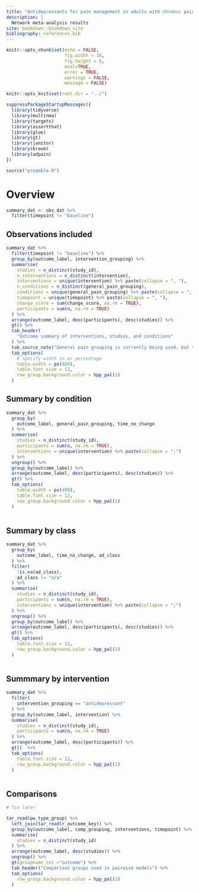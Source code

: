 ```yaml
---
title: "Antidepressants for pain management in adults with chronic pain"
description: |
  Network meta-analysis results
site: bookdown::bookdown_site
bibliography: references.bib
---
```


```r
knitr::opts_chunk$set(echo = FALSE,
                      fig.width = 10,
                      fig.height = 8,
                      eval=TRUE,
                      error = TRUE,
                      warnings = FALSE, 
                      message = FALSE)

knitr::opts_knit$set(root.dir = "../")

suppressPackageStartupMessages({
  library(tidyverse)
  library(multinma)
  library(targets)
  library(assertthat)
  library(glue)
  library(gt)
  library(janitor)
  library(broom)
  library(adpain)
})

source("preamble.R")

```


# Overview

```r

summary_dat <- obs_dat %>% 
  filter(timepoint != "baseline")

```



## Observations included

```r
summary_dat %>%
  filter(timepoint != "baseline") %>% 
  group_by(outcome_label, intervention_grouping) %>% 
  summarise(
    studies = n_distinct(study_id),
    n_interventions = n_distinct(intervention),
    interventions = unique(intervention) %>% paste(collapse = ", "),
    n_conditions = n_distinct(general_pain_grouping),
    conditions = unique(general_pain_grouping) %>% paste(collapse = ", "),
    timepoint = unique(timepoint) %>% paste(collapse = ", "),
    change_score = sum(change_score, na.rm = TRUE),
    participants = sum(n, na.rm = TRUE)
  ) %>% 
  arrange(outcome_label, desc(participants), desc(studies)) %>% 
  gt() %>% 
  tab_header(
    "Outcome summary of interventions, studies, and conditions"
  ) %>% 
  tab_source_note("General pain grouping is currently being used, but this can be switched or duplicated for IASP.") %>% 
  tab_options(
    # specify width in or percentage
    table.width = px(400),
    table.font.size = 12,
    row_group.background.color = hpp_pal(1)
  )

```

## Summary by condition

```r

summary_dat %>% 
  group_by(
    outcome_label, general_pain_grouping, time_no_change
  ) %>% 
  summarise(
    studies = n_distinct(study_id),
    participants = sum(n, na.rm = TRUE),
    interventions = unique(intervention) %>% paste(collapse = ";")
  ) %>% 
  ungroup() %>% 
  group_by(outcome_label) %>% 
  arrange(outcome_label, desc(participants), desc(studies)) %>% 
  gt() %>% 
  tab_options(
    table.width = px(400),
    table.font.size = 12,
    row_group.background.color = hpp_pal(1)
  )
  


```

## Summary by class


```r

summary_dat %>% 
  group_by(
    outcome_label, time_no_change, ad_class
  ) %>% 
  filter(
    !is.na(ad_class),
    ad_class != "n/a"
  ) %>% 
  summarise(
    studies = n_distinct(study_id),
    participants = sum(n, na.rm = TRUE),
    interventions = unique(intervention) %>% paste(collapse = ";")
  ) %>% 
  ungroup() %>% 
  group_by(outcome_label) %>% 
  arrange(outcome_label, desc(participants), desc(studies)) %>% 
  gt() %>% 
  tab_options(
    table.font.size = 12,
    row_group.background.color = hpp_pal(1)
  )
  


```

## Summmary by intervention

```r
summary_dat %>% 
  filter(
    intervention_grouping == "antidepressant"
  ) %>% 
  group_by(outcome_label, intervention) %>% 
  summarise(
    studies = n_distinct(study_id),
    participants = sum(n, na.rm = TRUE)
  ) %>% 
  arrange(outcome_label, desc(participants)) %>%
  gt()  %>% 
  tab_options(
    table.font.size = 12,
    row_group.background.color = hpp_pal(1)
  )
  


```



## Comparisons

```r
# fix later

tar_read(pw_type_group) %>%
  left_join(tar_read(r_outcome_key)) %>% 
  group_by(outcome_label, comp_grouping, interventions, timepoint) %>% 
  summarise(
    studies = n_distinct(study_id)
  ) %>% 
  arrange(outcome_label, desc(studies)) %>% 
  ungroup() %>%
  gt(groupname_col ="outcome") %>% 
  tab_header("Comparison groups used in pairwise models") %>% 
  tab_options(
    row_group.background.color = hpp_pal(1)
  )

```



